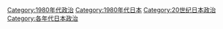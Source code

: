 [[Category:1980年代政治|Category:1980年代政治]]
[[Category:1980年代日本|Category:1980年代日本]]
[[Category:20世纪日本政治|Category:20世纪日本政治]]
[[Category:各年代日本政治|Category:各年代日本政治]]